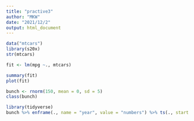 ```yaml
---
title: "practive3"
author: "MKW"
date: "2021/12/2"
output: html_document
---
```


```r
data("mtcars")
library(s20x)
str(mtcars)

fit <- lm(mpg ~., mtcars)

summary(fit)
plot(fit)

bunch <- rnorm(150, mean = 0, sd = 5)
class(bunch)

library(tidyverse)
bunch %>% enframe(., name = "year", value = "numbers") %>% ts(., start = 1949, frequency = 12) %>% plot(.)

```

